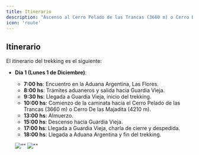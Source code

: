 ```yaml
---
title: Itinerario
description: "Ascenso al Cerro Pelado de las Trancas (3660 m) o Cerro De las Majadita (4210 m), según condiciones climáticas y estado físico de cada integrante."
icon: 'route'
---
```


## Itinerario
El itinerario del trekking es el siguiente:
- **Día 1 (Lunes 1 de Diciembre)**: 
  - **7:00 hs**: Encuentro en la Aduana Argentina, Las Flores.
  - **8:00 hs**: Trámites aduaneros y salida hacia Guardia Vieja.
  - **9:30 hs**: Llegada a Guardia Vieja, inicio del trekking.
  - **10:00 hs**: Comienzo de la caminata hacia el Cerro Pelado de las Trancas (3660 m) o Cerro De las Majadita (4210 m).
  - **13:00 hs**: Almuerzo.
  - **15:00 hs**: Descenso hacia Guardia Vieja.
  - **17:00 hs**: Llegada a Guardia Vieja, charla de cierre y despedida.
  - **18:00 hs**: Llegada a Aduana Argentina y fin del trekking.

  ![""](/images/GeneralOeste.png)
  ![""](/images/GeneralEste.png)
